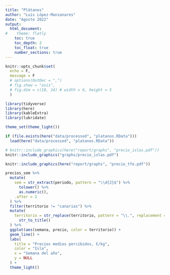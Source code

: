 ```yaml
---
title: "Plátanos"
author: "Luis López-Manzanares"
date: "Agosto 2022"
output:
  html_document:
#    theme: flatly
    toc: true
    toc_depth: 2
    toc_float: true
    number_sections: true
---
```


```r
knitr::opts_chunk$set(
  echo = F,
  message = F
  # options(OutDec = ",")
  # fig.show = "asis",
  # fig.dim = c(18, 14) # width = 6, height = 5 
  )

library(tidyverse)
library(here)
library(kableExtra)
library(lubridate)

theme_set(theme_light())
```

```r
if (file.exists(here("data/processed", "platanos.RData")))
  load(here("data/processed", "platanos.RData"))

```

<!--
# Objetivo

Análisis de los datos disponibles sobre evolución de las plantaciones de plátanos en Canarias.

# Precio medio percibido

Evolución semanal del precio medio percibido en cada una de las islas principales. -->

```r
# knitr::include_graphics(here("report/graphs", "precio_islas.pdf"))
knitr::include_graphics("graphs/precio_islas.pdf")
```

```r
knitr::include_graphics(here("report/graphs", "precio_tfe.pdf"))
```

```r
precios_sem %>% 
  mutate(
    sem = str_extract(periodo, pattern = "\\d{2}$") %>% 
      tolower() %>% 
      as.numeric(),
    .after = 1
  ) %>% 
  filter(territorio != "canarias") %>% 
  mutate(
    territorio = str_replace(territorio, pattern = "\\.", replacement = " ") %>% 
      str_to_title()
  ) %>% 
  ggplot(aes(semana, precio, color = territorio)) +
  geom_line() +
  labs(
    title = "Precios medios percibidos, €/kg",
    color = "Isla",
    x = "Semana del año",
    y = NULL
  ) +
  theme_light()
```

